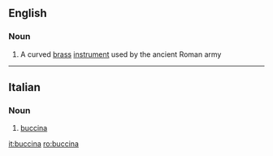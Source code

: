 ==English==

===Noun===
{{wikipedia}}
{{en-noun}}

#{{musici}} A curved [[brass]] [[instrument]] used by the ancient Roman army

----
==Italian==

===Noun===
{{it-noun|buccin|f|a|e}}

#{{musici|lang=it}} [[#English|buccina]]

[[it:buccina]]
[[ro:buccina]]